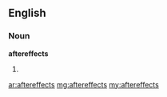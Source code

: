==English==
===Noun===
'''aftereffects'''
#{{plural of|[[aftereffect]]}}

[[ar:aftereffects]]
[[mg:aftereffects]]
[[my:aftereffects]]